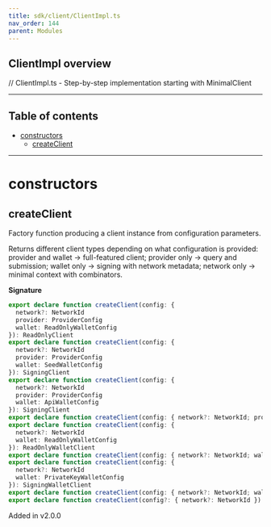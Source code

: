 ```yaml
---
title: sdk/client/ClientImpl.ts
nav_order: 144
parent: Modules
---
```


## ClientImpl overview

// ClientImpl.ts - Step-by-step implementation starting with MinimalClient

---

<h2 className="text-delta">Table of contents</h2>

- [constructors](#constructors)
  - [createClient](#createclient)

---

# constructors

## createClient

Factory function producing a client instance from configuration parameters.

Returns different client types depending on what configuration is provided:
provider and wallet → full-featured client; provider only → query and submission;
wallet only → signing with network metadata; network only → minimal context with combinators.

**Signature**

```ts
export declare function createClient(config: {
  network?: NetworkId
  provider: ProviderConfig
  wallet: ReadOnlyWalletConfig
}): ReadOnlyClient
export declare function createClient(config: {
  network?: NetworkId
  provider: ProviderConfig
  wallet: SeedWalletConfig
}): SigningClient
export declare function createClient(config: {
  network?: NetworkId
  provider: ProviderConfig
  wallet: ApiWalletConfig
}): SigningClient
export declare function createClient(config: { network?: NetworkId; provider: ProviderConfig }): ProviderOnlyClient
export declare function createClient(config: {
  network?: NetworkId
  wallet: ReadOnlyWalletConfig
}): ReadOnlyWalletClient
export declare function createClient(config: { network?: NetworkId; wallet: SeedWalletConfig }): SigningWalletClient
export declare function createClient(config: {
  network?: NetworkId
  wallet: PrivateKeyWalletConfig
}): SigningWalletClient
export declare function createClient(config: { network?: NetworkId; wallet: ApiWalletConfig }): ApiWalletClient
export declare function createClient(config?: { network?: NetworkId }): MinimalClient
```

Added in v2.0.0
